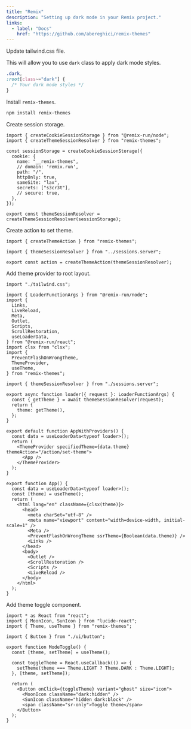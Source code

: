 ```yaml
---
title: "Remix"
description: "Setting up dark mode in your Remix project."
links:
  - label: "Docs"
    href: "https://github.com/abereghici/remix-themes"
---
```


<Steps>

<Step>Update tailwind.css file.</Step>

This will allow you to use `dark` class to apply dark mode styles.

```css {1-2} title="tailwind.css"
.dark,
:root[class~="dark"] {
  /* Your dark mode styles */
}
```

<Step>Install `remix-themes`.</Step>

```bash title="Terminal"
npm install remix-themes
```

<Step>Create session storage.</Step>

```tsx title="sessions.server.tsx"
import { createCookieSessionStorage } from "@remix-run/node";
import { createThemeSessionResolver } from "remix-themes";

const sessionStorage = createCookieSessionStorage({
  cookie: {
    name: "__remix-themes",
    // domain: 'remix.run',
    path: "/",
    httpOnly: true,
    sameSite: "lax",
    secrets: ["s3cr3t"],
    // secure: true,
  },
});

export const themeSessionResolver = createThemeSessionResolver(sessionStorage);
```

<Step>Create action to set theme.</Step>

```tsx title="routes/action.set-theme.tsx"
import { createThemeAction } from "remix-themes";

import { themeSessionResolver } from "../sessions.server";

export const action = createThemeAction(themeSessionResolver);
```

<Step>Add theme provider to root layout.</Step>

```tsx {18-23, 25-32, 35, 36, 38, 42, 43} title="root.tsx"
import "./tailwind.css";

import { LoaderFunctionArgs } from "@remix-run/node";
import {
  Links,
  LiveReload,
  Meta,
  Outlet,
  Scripts,
  ScrollRestoration,
  useLoaderData,
} from "@remix-run/react";
import clsx from "clsx";
import {
  PreventFlashOnWrongTheme,
  ThemeProvider,
  useTheme,
} from "remix-themes";

import { themeSessionResolver } from "./sessions.server";

export async function loader({ request }: LoaderFunctionArgs) {
  const { getTheme } = await themeSessionResolver(request);
  return {
    theme: getTheme(),
  };
}

export default function AppWithProviders() {
  const data = useLoaderData<typeof loader>();
  return (
    <ThemeProvider specifiedTheme={data.theme} themeAction="/action/set-theme">
      <App />
    </ThemeProvider>
  );
}

export function App() {
  const data = useLoaderData<typeof loader>();
  const [theme] = useTheme();
  return (
    <html lang="en" className={clsx(theme)}>
      <head>
        <meta charSet="utf-8" />
        <meta name="viewport" content="width=device-width, initial-scale=1" />
        <Meta />
        <PreventFlashOnWrongTheme ssrTheme={Boolean(data.theme)} />
        <Links />
      </head>
      <body>
        <Outlet />
        <ScrollRestoration />
        <Scripts />
        <LiveReload />
      </body>
    </html>
  );
}
```

<Step>Add theme toggle component.</Step>

```tsx title="components/theme-toggle.tsx"
import * as React from "react";
import { MoonIcon, SunIcon } from "lucide-react";
import { Theme, useTheme } from "remix-themes";

import { Button } from "./ui/button";

export function ModeToggle() {
  const [theme, setTheme] = useTheme();

  const toggleTheme = React.useCallback(() => {
    setTheme(theme === Theme.LIGHT ? Theme.DARK : Theme.LIGHT);
  }, [theme, setTheme]);

  return (
    <Button onClick={toggleTheme} variant="ghost" size="icon">
      <MoonIcon className="dark:hidden" />
      <SunIcon className="hidden dark:block" />
      <span className="sr-only">Toggle theme</span>
    </Button>
  );
}
```

</Steps>
